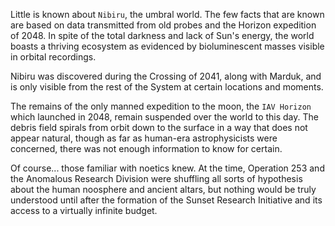 ---
---

Little is known about `Nibiru`, the umbral world. The few facts that are known are based on data transmitted from old probes and the Horizon expedition of 2048. In spite of the total darkness and lack of Sun's energy, the world boasts a thriving ecosystem as evidenced by bioluminescent masses visible in orbital recordings.

Nibiru was discovered during the Crossing of 2041, along with Marduk, and is only visible from the rest of the System at certain locations and moments.

The remains of the only manned expedition to the moon, the `IAV Horizon` which launched in 2048, remain suspended over the world to this day. The debris field spirals from orbit down to the surface in a way that does not appear natural, though as far as human-era astrophysicists were concerned, there was not enough information to know for certain.

Of course... those familiar with noetics knew. At the time, Operation 253 and the Anomalous Research Division were shuffling all sorts of hypothesis about the human noosphere and ancient altars, but nothing would be truly understood until after the formation of the Sunset Research Initiative and its access to a virtually infinite budget. 